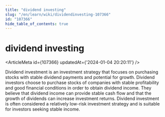 ```yaml
---
title: "dividend investing"
slug: "/en/learn/wiki/dividendinvesting-107366"
id: "107366"
hide_table_of_contents: true
---
```



# dividend investing

<ArticleMeta id={107366} updatedAt={'2024-01-04 20:20:11'} />
<div className='border-solid border-b border-t-0 my-4 border-[var(--ifm-color-gray-300)]' />

Dividend investment is an investment strategy that focuses on purchasing stocks with stable dividend payments and potential for growth. Dividend investors choose to purchase stocks of companies with stable profitability and good financial conditions in order to obtain dividend income. They believe that dividend income can provide stable cash flow and that the growth of dividends can increase investment returns. Dividend investment is often considered a relatively low-risk investment strategy and is suitable for investors seeking stable income.
